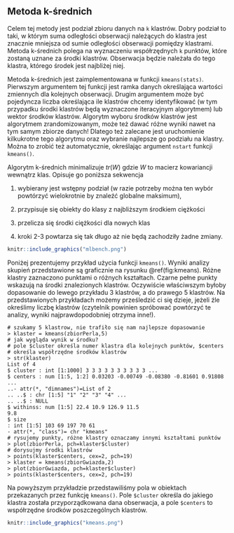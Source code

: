 ## Metoda k-średnich {#part_31}

Celem tej metody jest podział zbioru danych na `k` klastrów. Dobry podział to taki,
w którym suma odległości obserwacji należących do klastra jest znacznie mniejsza
od sumie odległości obserwacji pomiędzy klastrami. Metoda k-średnich polega na
wyznaczeniu współrzędnych `k` punktów, które zostaną uznane za środki klastrów.
Obserwacja będzie należała do tego klastra, którego środek jest najbliżej niej.

Metoda k-średnich jest zaimplementowana w funkcji `kmeans(stats)`. Pierwszym
argumentem tej funkcji jest ramka danych określająca wartości zmiennych dla kolejnych obserwacji. Drugim argumentem może być pojedyncza liczba określająca ile
klastrów chcemy identyfikować (w tym przypadku środki klastrów będą wyznaczone
iteracyjnym algorytmem) lub wektor środków klastrów. Algorytm wyboru środków
klastrów jest algorytmem zrandomizowanym, może też dawać różne wyniki nawet
na tym samym zbiorze danych! Dlatego też zalecane jest uruchomienie kilkukrotne
tego algorytmu oraz wybranie najlepsze go podziału na klastry. Można to zrobić też
automatycznie, określając argument `nstart` funkcji `kmeans()`.

Algorytm k-średnich minimalizuje $tr(W)$ gdzie $W$ to macierz kowariancji wewnątrz klas. Opisuje go poniższa sekwencja

1. wybierany jest wstępny podział (w razie potrzeby można ten wybór powtórzyć
wielokrotnie by znaleźć globalne maksimum),

2. przypisuje się obiekty do klasy z najbliższym środkiem ciężkości

3. przelicza się środki ciężkości dla nowych klas

4. kroki 2-3 powtarza się tak długo aż nie będą zachodziły żadne zmiany.

```r
knitr::include_graphics("mlbench.png")
```
Poniżej prezentujemy przykład użycia funkcji `kmeans()`. Wyniki analizy skupień
przedstawione są graficznie na rysunku \@ref(fig:kmeans). Różne klastry zaznaczono punktami
o różnych kształtach. Czarne pełne punkty wskazują na środki znalezionych klastrów. Oczywiście właściwszym byłoby dopasowanie do lewego przykładu 3 klastrów, a do prawego 5 klastrów. Na przedstawionych przykładach możemy prześledzić ci się dzieje, jeżeli źle określimy liczbę klastrów (czytelnik powinien spróbować powtórzyć te analizy, wyniki najprawdopodobniej otrzyma inne!).
```
# szukamy 5 klastrow, nie trafiło się nam najlepsze dopasowanie
> klaster = kmeans(zbiorPerla,5)
# jak wygląda wynik w środku?
# pole $cluster określa numer klastra dla kolejnych punktów, $centers
# określa współrzędne środków klastrów
> str(klaster)
List of 4
$ cluster : int [1:1000] 3 3 3 3 3 3 3 3 3 3 ...
$ centers : num [1:5, 1:2] 0.03203 -0.00749 -0.08380 -0.81601 0.91808
...
..- attr(*, "dimnames")=List of 2
.. ..$ : chr [1:5] "1" "2" "3" "4" ...
.. ..$ : NULL
$ withinss: num [1:5] 22.4 10.9 126.9 11.5
9.8
$ size
: int [1:5] 103 69 197 70 61
- attr(*, "class")= chr "kmeans"
# rysujemy punkty, różne klastry oznaczamy innymi kształtami punktów
> plot(zbiorPerla, pch=klaster$cluster)
# dorysujmy środki klastrów
> points(klaster$centers, cex=2, pch=19)
> klaster = kmeans(zbiorGwiazda,2)
> plot(zbiorGwiazda, pch=klaster$cluster)
> points(klaster$centers, cex=2, pch=19)
```
Na powyższym przykładzie przedstawiliśmy pola w obiektach przekazanych przez
funkcję `kmeans()`. Pole `$cluster` określa do jakiego klastra została przyporządkowana dana obserwacja, a pole `$centers` to współrzędne środków poszczególnych klastrów.
```r
knitr::include_graphics("kmeans.png")
```

